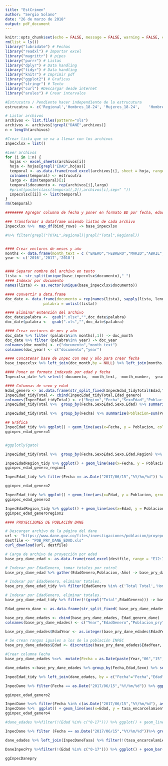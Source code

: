 ```yaml
---
title: "EstCrimen"
author: "Sergio Solano"
date: "26 de marzo de 2018"
output: pdf_document
---
```


```r
knitr::opts_chunk$set(echo = FALSE, message = FALSE, warning = FALSE, cache = TRUE)
rm(list = ls())
library("lubridate") # Fechas
library("readxl") # Importar excel
library("magrittr") # pipes
library("purrr") # Listas
library("dplyr") # Data handling
library("tidyr") # Data handling
library("knitr") # Imprimir pdf
library("ggplot2") # Graficas
library("stringr") # Texto
library("curl") #Descargar desde internet
library("arules") # Crear intervalos
```

```r
#Estrucutra / Pendiente hacer independiente de la estrucutura
estrucutra <- c('Regional','Hombres_18-24',	'Mujeres_18-24',	'Hombres_25-29',	'Mujeres_25-29',	'Hombres_30-34',	'Mujeres_30-34',	'Hombres_35-39',	'Mujeres_35-39',	'Hombres_40-44',	'Mujeres_40-44',	'Hombres_45-49',	'Mujeres_45-49',	'Hombres_50-54',	'Mujeres_50-54',	'Hombres_55-59',	'Mujeres_55-59',	'Hombres_60-64',	'Mujeres_60-64',	'Hombres_65-69',	'Mujeres_65-69',	'Hombres_>69',	'Mujeres_>69')

# Listar archivos 
archivos <- list.files(pattern="xls")
archivos <- archivos[!grepl("DANE",archivos)]
n = length(archivos)

#Crear lista que se va a llenar con los archivos
Inpecxlsx = list()

#Leer archivos
for (i in 1:n) {
  hojas <- excel_sheets(archivos[i])
  hoja <- hojas[grepl("EDAD",hojas)]
  temporal <- as.data.frame(read_excel(archivos[i], sheet = hoja, range = "A8:W14"))
  colnames(temporal) <- estrucutra
  largo <- dim(temporal)[1]
  temporal$documento <- rep(archivos[i],largo)
  #print(paste(class(temporal[,2]),archivos[i],sep=" "))
  Inpecxlsx[[i]] <- list(temporal)
}
rm(temporal)
```

```r
######## Agregar columna de fecha y poner en formato BD por fecha, edad y sexo

### Transformar a dataframe uniendo listas de cada archivo
Inpecxlsx %>%  map_df(bind_rows) -> base_inpecxlsx

#%>% filter(grepl("TOTAL",Regional)|grepl("Total",Regional))


#### Crear vectores de meses y año
months <- data.frame(month_text = c ("ENERO","FEBRERO","MARZO","ABRIL","MAYO","JUNIO","JULIO","AGOSTO","SEPTIEMBRE","OCTUBRE","NOVIEMBRE","DICIEMBRE"),month_number = seq(1:12))
year <- c('2016','2017','2018')


#### Separar nombre del archivo en texto
lista <- str_split(unique(base_inpecxlsx$documento)," ")
#### Indexar por documento
names(lista) <- as.vector(unique(base_inpecxlsx$documento))

#### convertir a data.frame
doc_date <- data.frame(documento = rep(names(lista), sapply(lista, length)),
                 palabra = unlist(lista))

#### Eliminar extensión del archivo
doc_date$palabra <-  gsub(".xlsx","",doc_date$palabra)
doc_date$palabra <-  gsub(".xls","",doc_date$palabra)

#### Crear vectores de mes y año
doc_date %>% filter (palabra%in% months[,1]) -> doc_month
doc_date %>% filter (palabra%in% year) -> doc_year
colnames(doc_month) <- c("documento","month_text")
colnames(doc_year) <- c("documento","year")

#### Concatenar base de Inpec con mes y año para crear fecha
base_inpecxlsx %>% left_join(doc_month,by = NULL) %>% left_join(months,by=NULL) %>% left_join(doc_year)%>% mutate(fecha = as.Date(paste(year,month_number,15, sep ="/"),"%Y/%m/%d")) -> Inpecxlsx_date

#### Poner en formato indexado por edad y fecha
Inpecxlsx_date %>% select(-documento, -month_text, -month_number, -year) %>%  gather(Edad,Poblacion,-Regional, -fecha) -> InpecEdad_tidyTotal

#### Columnas de sexo y edad 
Edad_genero <- as.data.frame(str_split_fixed(InpecEdad_tidyTotal$Edad,"_",2))
InpecEdad_tidyTotal <- cbind(InpecEdad_tidyTotal,Edad_genero)
colnames(InpecEdad_tidyTotal) <- c("Region","Fecha","SexoEdad","Poblacion","Sexo","Edad")
InpecEdad_tidyTotal %>%  group_by(Fecha,SexoEdad,Sexo,Edad) %>% summarise(Poblacion=sum(Poblacion)) -> InpecEdad_tidy

InpecEdad_tidyTotal %>%  group_by(Fecha) %>% summarise(Poblacion=sum(Poblacion)) -> InpecEdad_tidy2
```

```r
## Gráfica 
InpecEdad_tidy %>% ggplot() + geom_line(aes(x=Fecha, y = Poblacion, colour = Edad )) + facet_wrap(~Sexo, ncol = 2, scales = "free") + ylab("Población privada de la libertad") + theme_minimal()-> gginpec_edad_genero1
gginpec_edad_genero1


#ggplotly(gato)
```

```r
InpecEdad_tidyTotal %>%  group_by(Fecha,SexoEdad,Sexo,Edad,Region) %>% summarise(Poblacion=sum(Poblacion)) -> InpecEdadRegion_tidy

InpecEdadRegion_tidy %>% ggplot() + geom_line(aes(x=Fecha, y = Poblacion, colour = Edad )) + facet_wrap(Region~Sexo, ncol=2,scales = "free") + ylab("Población privada de la libertad") + theme_minimal()-> gginpec_edad_genero_region1
gginpec_edad_genero_region1
```


```r
InpecEdad_tidy %>% filter(Fecha == as.Date("2017/06/15","%Y/%m/%d")) %>% ggplot() + geom_bar(aes(x=Edad, y = if_else(Sexo=="Hombres", -Poblacion,Poblacion), fill = Sexo), stat="identity") + coord_flip() +theme_minimal() + xlab("Edad")+ ylab("Población privada de la libertad-Junio 2017") + scale_y_continuous(labels = abs) + facet_wrap(~Fecha,ncol=1)-> gginpec_edad_genero2

gginpec_edad_genero2
```

```r
InpecEdad_tidy %>% ggplot() + geom_line(aes(x=Edad, y = Poblacion, group = paste(Sexo,Fecha,sep=""), colour = as.character(Fecha))) + theme_minimal() + xlab("Edad")+ ylab("Población privada de la libertad") + facet_wrap(~ Sexo,ncol=1, scales = "free") +theme(legend.title=element_blank(), legend.position="right")  -> gginpec_edad_genero3
gginpec_edad_genero3 
```
```r
InpecEdadRegion_tidy %>% ggplot() + geom_line(aes(x=Edad, y = Poblacion, group = paste(Sexo,Fecha,sep=""), colour = Fecha)) + theme_minimal() + xlab("Edad")+ ylab("Población privada de la libertad") + facet_wrap(Region ~ Sexo,ncol=2, scales = "free") +theme(legend.title=element_blank(), legend.position="right",axis.text.x = element_text(angle = 90, hjust = 1))  -> gginpec_edad_generoregion2
gginpec_edad_generoregion2 
```


```r
#### PROYECCIONES DE POBLACIÓN DANE

# Descargar archivo de la página del dane
url <- "https://www.dane.gov.co/files/investigaciones/poblacion/proyepobla06_20/proyecciones-nivel-nacional-departamental-por-sexo-y-edades-simples-hasta-80-anos-y-mas.xls"
destfile <- "POB_PRY_DANE_EDAD.xls"
curl_download(url, destfile)

# Carga de archivo de proyección por edad
base_pry_dane_edad <- as.data.frame(read_excel(destfile, range = "E12:IQ28"))

# Indexar por EdadGenero, tomar totales por cotrol
base_pry_dane_edad %>% gather(EdadGenero,Poblacion,-Año) -> base_pry_dane_edad_tidy

# Indexar por EdadGenero, eliminar totales.
base_pry_dane_edad_tidy %>% filter(EdadGenero %in% c('Total Total','Hombres Total','Mujeres Total')) %>% spread(EdadGenero,Poblacion)-> base_pry_dane_totales

# Indexar por EdadGenero, eliminar totales.
base_pry_dane_edad_tidy %>% filter(!(grepl("Total",EdadGenero))) -> base_pry_dane_edades

Edad_genero_dane <- as.data.frame(str_split_fixed( base_pry_dane_edades$EdadGenero," ",2))

base_pry_dane_edades <- cbind(base_pry_dane_edades, Edad_genero_dane)
colnames(base_pry_dane_edades) <- c("Year","EdadGenero","Poblacion_pry","Sexo","EdadYear")

base_pry_dane_edades$EdadYear <- as.integer(base_pry_dane_edades$EdadYear)

# Se crean rangos iguales a los de la población INPEC
base_pry_dane_edades$Edad <- discretize(base_pry_dane_edades$EdadYear, method = "fixed", breaks = c(-Inf,18, seq(from=25,to=70,by = 5),Inf),labels = c("0-17","18-24","25-29","30-34","35-39","40-44","45-49","50-54","55-59","60-64","65-69", ">69"))

#Crear columna Fecha 
base_pry_dane_edades %<>%  mutate(Fecha = as.Date(paste(Year,"06","15",sep="/"),"%Y/%m/%d"))

dane_edades <-base_pry_dane_edades %>% group_by(Fecha,Edad,Sexo) %>% summarise(Poblacion_pry=sum(Poblacion_pry))
```

```r
InpecEdad_tidy %>% left_join(dane_edades, by = c("Fecha"="Fecha","Edad"="Edad","Sexo"="Sexo")) %>% mutate(tasa_encarcelamiento=Poblacion*100000/Poblacion_pry) -> InpecDane
```

```r
InpecDane %>% filter(Fecha == as.Date("2017/06/15","%Y/%m/%d")) %>% ggplot() + geom_bar(aes(x=Edad, y = if_else(Sexo=="Hombres", -tasa_encarcelamiento,tasa_encarcelamiento), fill = Sexo), stat="identity") + coord_flip() +theme_minimal() + xlab("Edad")+ ylab("Tasa de encarcelamiento a Junio 2017") + scale_y_continuous(labels = abs) + facet_wrap(~Fecha,ncol=1)-> gginpec_edad_genero2

gginpec_edad_genero2
```

```r
InpecDane %<>% filter(Fecha %in% c(as.Date("2017/06/15","%Y/%m/%d"), as.Date("2016/06/15","%Y/%m/%d")))  
InpecDane %>%  ggplot() + geom_line(aes(x=Edad, y = tasa_encarcelamiento, group = paste(Sexo,Fecha,sep=""), colour = as.character(Fecha))) + theme_minimal()+ xlab("Edad") + ylab("Tasa de encarcelamiento") + facet_wrap(~ Sexo,ncol=1, scales = "free") + theme(legend.title=element_blank(), legend.position="top") -> gginpec_edad_genero4
gginpec_edad_genero4
```


```r
#dane_edades %>%filter(!(Edad %in% c("0-17"))) %>% ggplot() + geom_line(aes(x=Fecha,y=Poblacion_pry,colour = Edad)) + facet_wrap(~Sexo) + theme_minimal()

InpecDane %>% filter (Fecha == as.Date("2017/06/15","%Y/%m/%d"))%>% group_by(Sexo,Edad) %>% summarise(tasa_encarcelamiento=sum(tasa_encarcelamiento)) -> InpecDaneTasa

dane_edades %>% left_join(InpecDaneTasa) %>% filter(!(tasa_encarcelamiento %in% c(NA))) %>% mutate(PobCar_pry = Poblacion_pry*tasa_encarcelamiento/100000) -> DaneInpecPry

DaneInpecPry %>%filter(!(Edad %in% c("0-17"))) %>% ggplot() + geom_bar(aes(x=Fecha,y=PobCar_pry,fill = factor(Edad,levels=rev(levels(factor(Edad))))), stat="identity") + facet_wrap(~Sexo, scales = "free") + theme_minimal() + labs(y = "Proyección de población privada de la libertad", fill = "Edad")  -> ggInpecDanepry

ggInpecDanepry
```








